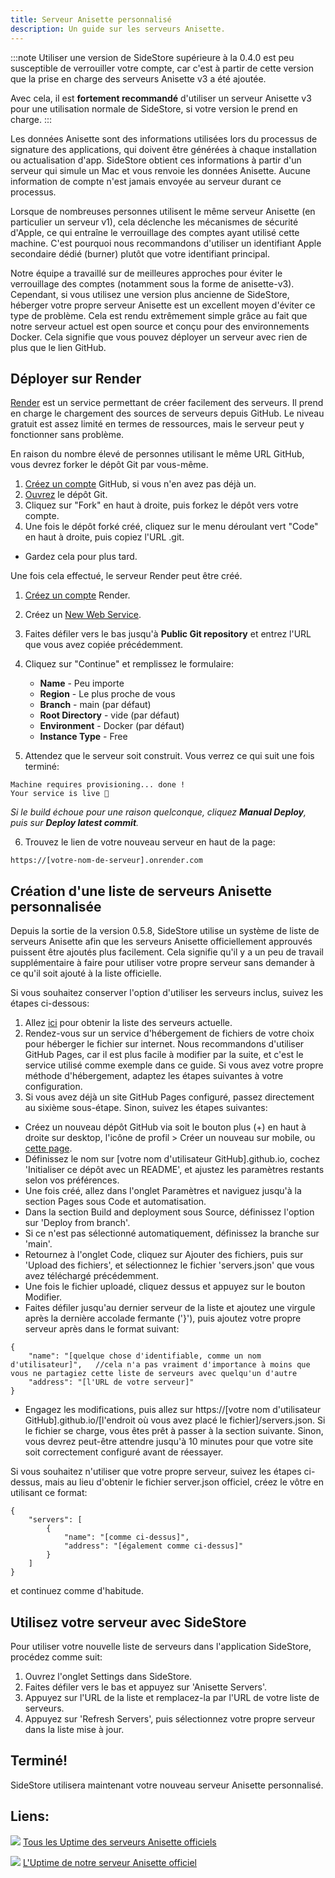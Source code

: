 ```yaml
---
title: Serveur Anisette personnalisé
description: Un guide sur les serveurs Anisette.
---
```


:::note
Utiliser une version de SideStore supérieure à la 0.4.0 est peu susceptible de verrouiller votre compte, car c'est à partir de cette version que la prise en charge des serveurs Anisette v3 a été ajoutée.

Avec cela, il est **fortement recommandé** d'utiliser un serveur Anisette v3 pour une utilisation normale de SideStore, si votre version le prend en charge.
:::

Les données Anisette sont des informations utilisées lors du processus de signature des applications, qui doivent être générées à chaque installation ou actualisation d'app. SideStore obtient ces informations à partir d'un serveur qui simule un Mac et vous renvoie les données Anisette. Aucune information de compte n'est jamais envoyée au serveur durant ce processus.

Lorsque de nombreuses personnes utilisent le même serveur Anisette (en particulier un serveur v1), cela déclenche les mécanismes de sécurité d'Apple, ce qui entraîne le verrouillage des comptes ayant utilisé cette machine. C'est pourquoi nous recommandons d'utiliser un identifiant Apple secondaire dédié (burner) plutôt que votre identifiant principal.

Notre équipe a travaillé sur de meilleures approches pour éviter le verrouillage des comptes (notamment sous la forme de anisette-v3). Cependant, si vous utilisez une version plus ancienne de SideStore, héberger votre propre serveur Anisette est un excellent moyen d'éviter ce type de problème. Cela est rendu extrêmement simple grâce au fait que notre serveur actuel est open source et conçu pour des environnements Docker. Cela signifie que vous pouvez déployer un serveur avec rien de plus que le lien GitHub.

## Déployer sur Render

[Render](https://render.com/) est un service permettant de créer facilement des serveurs. Il prend en charge le chargement des sources de serveurs depuis GitHub. Le niveau gratuit est assez limité en termes de ressources, mais le serveur peut y fonctionner sans problème.

En raison du nombre élevé de personnes utilisant le même URL GitHub, vous devrez forker le dépôt Git par vous-même.

1. [Créez un compte](https://github.com/signup) GitHub, si vous n'en avez pas déjà un.
2. [Ouvrez](https://github.com/Dadoum/anisette-v3-server) le dépôt Git.
3. Cliquez sur "Fork" en haut à droite, puis forkez le dépôt vers votre compte.
4. Une fois le dépôt forké créé, cliquez sur le menu déroulant vert "Code" en haut à droite, puis copiez l'URL .git.

* Gardez cela pour plus tard.

Une fois cela effectué, le serveur Render peut être créé.

1. [Créez un compte](https://dashboard.render.com/register/) Render.
2. Créez un [New Web Service](https://dashboard.render.com/select-repo?type=web).
3. Faites défiler vers le bas jusqu'à **Public Git repository** et entrez l'URL que vous avez copiée précédemment.
4. Cliquez sur "Continue" et remplissez le formulaire:
    * **Name** - Peu importe
    * **Region** - Le plus proche de vous
    * **Branch** - main (par défaut)
    * **Root Directory** - vide (par défaut)
    * **Environment** - Docker (par défaut)
    * **Instance Type** - Free

5. Attendez que le serveur soit construit. Vous verrez ce qui suit une fois terminé:

```
Machine requires provisioning... done !
Your service is live 🎉
```

*Si le build échoue pour une raison quelconque, cliquez **Manual Deploy**, puis sur **Deploy latest commit**.*

6. Trouvez le lien de votre nouveau serveur en haut de la page:

```
https://[votre-nom-de-serveur].onrender.com
```

## Création d'une liste de serveurs Anisette personnalisée

Depuis la sortie de la version 0.5.8, SideStore utilise un système de liste de serveurs Anisette afin que les serveurs Anisette officiellement approuvés puissent être ajoutés plus facilement. Cela signifie qu'il y a un peu de travail supplémentaire à faire pour utiliser votre propre serveur sans demander à ce qu'il soit ajouté à la liste officielle.

Si vous souhaitez conserver l'option d'utiliser les serveurs inclus, suivez les étapes ci-dessous:
1. Allez [ici](https://servers.sidestore.io/servers.json) pour obtenir la liste des serveurs actuelle.
2. Rendez-vous sur un service d'hébergement de fichiers de votre choix pour héberger le fichier sur internet. Nous recommandons d'utiliser GitHub Pages, car il est plus facile à modifier par la suite, et c'est le service utilisé comme exemple dans ce guide. Si vous avez votre propre méthode d'hébergement, adaptez les étapes suivantes à votre configuration.
3. Si vous avez déjà un site GitHub Pages configuré, passez directement au sixième sous-étape. Sinon, suivez les étapes suivantes:
* Créez un nouveau dépôt GitHub via soit le bouton plus (+) en haut à droite sur desktop, l'icône de profil > Créer un nouveau sur mobile, ou [cette page](https://github.com/new).
* Définissez le nom sur [votre nom d'utilisateur GitHub].github.io, cochez 'Initialiser ce dépôt avec un README', et ajustez les paramètres restants selon vos préférences.
* Une fois créé, allez dans l'onglet Paramètres et naviguez jusqu'à la section Pages sous Code et automatisation.
* Dans la section Build and deployment sous Source, définissez l'option sur 'Deploy from branch'.
* Si ce n'est pas sélectionné automatiquement, définissez la branche sur 'main'.
* Retournez à l'onglet Code, cliquez sur Ajouter des fichiers, puis sur 'Upload des fichiers', et sélectionnez le fichier 'servers.json' que vous avez téléchargé précédemment.
* Une fois le fichier uploadé, cliquez dessus et appuyez sur le bouton Modifier.
* Faites défiler jusqu'au dernier serveur de la liste et ajoutez une virgule après la dernière accolade fermante ('}'), puis ajoutez votre propre serveur après dans le format suivant:
```
{
    "name": "[quelque chose d'identifiable, comme un nom d'utilisateur]",   //cela n'a pas vraiment d'importance à moins que vous ne partagiez cette liste de serveurs avec quelqu'un d'autre
    "address": "[l'URL de votre serveur]"
}
```
* Engagez les modifications, puis allez sur https://[votre nom d'utilisateur GitHub].github.io/[l'endroit où vous avez placé le fichier]/servers.json. Si le fichier se charge, vous êtes prêt à passer à la section suivante. Sinon, vous devrez peut-être attendre jusqu'à 10 minutes pour que votre site soit correctement configuré avant de réessayer.

Si vous souhaitez n'utiliser que votre propre serveur, suivez les étapes ci-dessus, mais au lieu d'obtenir le fichier server.json officiel, créez le vôtre en utilisant ce format:
```
{
    "servers": [
        {
            "name": "[comme ci-dessus]",
            "address": "[également comme ci-dessus]"
        }
    ]
}
```
et continuez comme d'habitude.

## Utilisez votre serveur avec SideStore

Pour utiliser votre nouvelle liste de serveurs dans l'application SideStore, procédez comme suit:

1. Ouvrez l'onglet Settings dans SideStore.
2. Faites défiler vers le bas et appuyez sur 'Anisette Servers'.
3. Appuyez sur l'URL de la liste et remplacez-la par l'URL de votre liste de serveurs.
4. Appuyez sur 'Refresh Servers', puis sélectionnez votre propre serveur dans la liste mise à jour.

## Terminé!

SideStore utilisera maintenant votre nouveau serveur Anisette personnalisé.


## Liens:
[<img src="https://uptime.sidestore.io/api/badge/4/uptime/48" />](https://uptime.sidestore.io/status/all)
[Tous les Uptime des serveurs Anisette officiels](https://uptime.sidestore.io/status/all)

[<img src="https://uptime.sidestore.io/api/badge/1/uptime/48" />](https://uptime.sidestore.io/status/ss)
[L'Uptime de notre serveur Anisette officiel](https://uptime.sidestore.io/status/ss)
